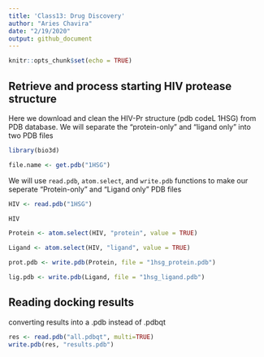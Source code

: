 ```yaml
---
title: 'Class13: Drug Discovery'
author: "Aries Chavira"
date: "2/19/2020"
output: github_document
---
```


```r
knitr::opts_chunk$set(echo = TRUE)
```

## Retrieve and process starting HIV protease structure 

Here we download and clean the HIV-Pr structure (pdb codeL 1HSG) from PDB database. We will separate the "protein-only" and "ligand only" into two PDB files  

```r
library(bio3d)
```

```r
file.name <- get.pdb("1HSG") 
```

We will use `read.pdb`, `atom.select`, and `write.pdb` functions to make our seperate "Protein-only" and "Ligand only" PDB files 

```r
HIV <- read.pdb("1HSG")

HIV
```
```r
Protein <- atom.select(HIV, "protein", value = TRUE)

Ligand <- atom.select(HIV, "ligand", value = TRUE)
```
 
 
```r
prot.pdb <- write.pdb(Protein, file = "1hsg_protein.pdb")

lig.pdb <- write.pdb(Ligand, file = "1hsg_ligand.pdb")
```

## Reading docking results 

converting results into a .pdb instead of .pdbqt
```r
res <- read.pdb("all.pdbqt", multi=TRUE)
write.pdb(res, "results.pdb")
```






